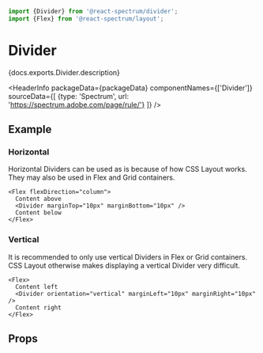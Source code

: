 <!-- Copyright 2020 Adobe. All rights reserved.
This file is licensed to you under the Apache License, Version 2.0 (the "License");
you may not use this file except in compliance with the License. You may obtain a copy
of the License at http://www.apache.org/licenses/LICENSE-2.0
Unless required by applicable law or agreed to in writing, software distributed under
the License is distributed on an "AS IS" BASIS, WITHOUT WARRANTIES OR REPRESENTATIONS
OF ANY KIND, either express or implied. See the License for the specific language
governing permissions and limitations under the License. -->



```jsx import
import {Divider} from '@react-spectrum/divider';
import {Flex} from '@react-spectrum/layout';
```

# Divider

<p>{docs.exports.Divider.description}</p>

<HeaderInfo
  packageData={packageData}
  componentNames={['Divider']}
  sourceData={[
    {type: 'Spectrum', url: 'https://spectrum.adobe.com/page/rule/'}
  ]} />

## Example

### Horizontal

Horizontal Dividers can be used as is because of how CSS Layout works. They may also be used in Flex and Grid containers.

```tsx example
<Flex flexDirection="column">
  Content above
  <Divider marginTop="10px" marginBottom="10px" />
  Content below
</Flex>
```

### Vertical

It is recommended to only use vertical Dividers in Flex or Grid containers. CSS Layout otherwise makes displaying a vertical Divider very difficult.

```tsx example
<Flex>
  Content left
  <Divider orientation="vertical" marginLeft="10px" marginRight="10px" />
  Content right
</Flex>
```

## Props

<PropTable component={docs.exports.Divider} links={docs.links} />
